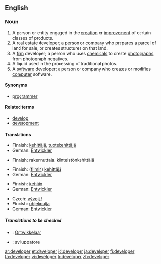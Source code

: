 ==English==

===Noun===
{{en-noun}}

# A person or entity engaged in the [[creation]] or [[improvement]] of certain classes of products.
# A real estate developer; a person or company who prepares a parcel of land for sale, or creates structures on that land.
# A [[film]] developer; a person who uses [[chemical]]s to create [[photograph]]s from photograph negatives.
# A liquid used in the processing of traditional photos.
# A [[software]] developer; a person or company who creates or modifies [[computer]] software.

====Synonyms====
*{{italbrac-colon|person or company who writes computer software}} [[programmer]]

====Related terms====
*[[develop]]
*[[development]]

====Translations====
{{trans-top|someone engaged product creation and improvement}}
*Finnish: [[kehittäjä]], [[tuotekehittäjä]]
*German: [[Entwickler]] {{m}}
{{trans-mid}}
{{trans-bottom}}

{{trans-top|real estate developer}}
*Finnish: [[rakennuttaja]], [[kiinteistönkehittäjä]]
{{trans-mid}}
{{trans-bottom}}

{{trans-top|film developer}}
*Finnish: ([[filmi|filmin]]) [[kehittäjä]]
*German: [[Entwickler]] {{m}}
{{trans-mid}}
{{trans-bottom}}

{{trans-top|liquid used in film processing}}
*Finnish: [[kehitin]]
*German: [[Entwickler]] {{m}}
{{trans-mid}}
{{trans-bottom}}

{{trans-top|software programmer}}
*Czech: [[vývojář]] {{m}}
*Finnish: [[ohjelmoija]]
*German: [[Entwickler]] {{m}}
{{trans-mid}}
{{trans-bottom}}

=====Translations to be checked=====
{{checktrans-top}}
*{{ttbc|Dutch}}: [[Ontwikkelaar]]
*{{ttbc|Italian}}: [[sviluppatore]] {{m}}
{{trans-bottom}}

[[ar:developer]]
[[et:developer]]
[[id:developer]]
[[ja:developer]]
[[fi:developer]]
[[ta:developer]]
[[vi:developer]]
[[tr:developer]]
[[zh:developer]]